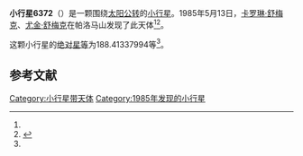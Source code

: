 {{Infobox planet
| bgcolour = #FFFFC0
| name = 6372 Walker
| symbol = 
| image = 
| caption = 
| discovery = yes
| discovery_ref = 
| discoverer = [[卡罗琳·舒梅克|卡罗琳·舒梅克]]、[[尤金·舒梅克|尤金·舒梅克]]
| discovery_site = [[帕洛马山|帕洛马山]] 
| discovered = 1985年5月13日
| designations = yes
| mp_name = 
| named_after = 
| alt_names = 1985 JW1/ 1939 KD / 1979 HV5 / 1992 QJ2 / 1993 VL
| mp_category = [[主带小行星|主带小行星]]
| orbit_ref = <ref name="a">[http://ssd.jpl.nasa.gov/sbdb.cgi?sstr=6372 6372 Walker] {{Wayback|url=http://ssd.jpl.nasa.gov/sbdb.cgi?sstr=6372 |date=20140815022632 }}，小行星數據庫瀏覽器（JPL Small-Body Database Browser）－[[美国国家航空航天局|美国国家航空航天局]]喷气推进实验室</ref>
| epoch = 2456400.5 (2013年4月18日更新)
| aphelion = {{convert|3.688722984855116|AU|km|3|abbr=on|lk=out}}
| perihelion = {{convert|2.678627831999597|AU|km|3|abbr=on}}
| semimajor = {{convert|3.183675408427356|AU|km|3|abbr=on}}
| eccentricity = 0.158636642
| period = 2074.873391 [[日|日]]<br />5.68[[儒略年|儒略年]]
| avg_speed = 
| inclination = 15.79968529115273
| asc_node = 64.08870930601758
| mean_anomaly = 
| arg_peri = 188.41337994
| satellites = 
| physical_characteristics = yes
| dimensions = 
| mass = 
| density = 
| surface_grav = 
| escape_velocity = 
| sidereal_day = 
| axial_tilt = 
| pole_ecliptic_lat = 
| pole_ecliptic_lon = 
| albedo = 
| temperatures= 
| temp_name1 = 
| mean_temp_1 = 
| max_temp_1 = 
| temp_name2 = 
| max_temp_2 = 
| spectral_type = 
| abs_magnitude = 188.41337994
}}

'''小行星6372'''（{{lang-en|6372 Walker}}）是一颗围绕[[太阳|太阳]][[公转|公转]]的[[小行星|小行星]]。1985年5月13日，[[卡罗琳·舒梅克|卡罗琳·舒梅克]]、[[尤金·舒梅克|尤金·舒梅克]]在帕洛马山发现了此天体<ref name="a" /><ref>{{cite news|title=小行星列表|url=http://cfa-www.harvard.edu/iau/lists/NumberedMPs.txt|accessdate=2013-07-08|newspaper=哈佛大学|archive-date=2008-05-17|archive-url=https://web.archive.org/web/20080517010638/http://cfa-www.harvard.edu/iau/lists/NumberedMPs.txt|dead-url=no}}</ref>。

这颗小行星的[[绝对星等|绝对星等]]为188.41337994等<ref name="a" />。

==参考文献==
{{reflist}}
{{Minor Planet Number|[[小行星6371|小行星6371]]|[[小行星6373|小行星6373]]}}

{{小天体}}

[[Category:小行星带天体|Category:小行星带天体]]
[[Category:1985年发现的小行星|Category:1985年发现的小行星]]

{{asteroid-stub}}